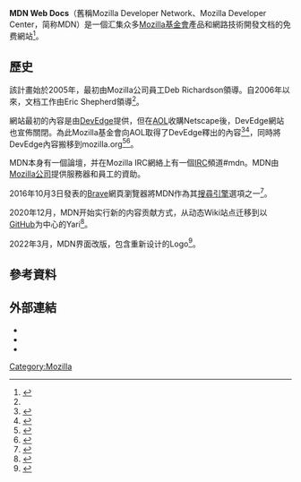 {{TA|G1=IT}}
{{Infobox website
| name            = MDN Web Docs
| url             = {{URL|https://developer.mozilla.org}}
| commercial      = 否
| logo            = MDN Web Docs logo.svg 
| language        = 多國語言
| registration    = 可选
| launch_date     = {{start date and age|2005}}
| current_status  = 線上
}}

'''MDN Web Docs'''（舊稱Mozilla Developer Network、Mozilla Developer Center，简称MDN）是一個汇集众多[[Mozilla基金會|Mozilla基金會]]產品和網路技術開發文档的免费網站<ref>{{Cite web |url=http://www.sitepoint.com/devmo/ |title=The Mozilla Developer Center |publisher=SitePoint |date=2005-09-15 |accessdate=2012-08-19 |archive-date=2020-10-31 |archive-url=https://web.archive.org/web/20201031164940/https://www.sitepoint.com/devmo/ |dead-url=no }}</ref>。

==歷史==
該計畫始於2005年，最初由Mozilla公司員工Deb Richardson領導。自2006年以來，文档工作由Eric Shepherd領導<ref name="MitchellBlog" />。

網站最初的內容是由[[網景#解散|DevEdge]]提供，但在[[AOL|AOL]]收購Netscape後，DevEdge網站也宣佈關閉。為此Mozilla基金會向AOL取得了DevEdge釋出的內容<ref>{{cite web |url=https://developer.mozilla.org/Project:En/About |title=About |accessdate=2009-01-30 |publisher=Mozilla Developer Center |archiveurl=https://web.archive.org/web/20120502035214/https://developer.mozilla.org/Project:en/About |archivedate=2012-05-02 |dead-url=no }}</ref><ref name="MitchellBlog">{{cite web|url=http://blog.lizardwrangler.com/2005/02/23/devmo-and-devedge-updates/|title=DevMo and DevEdge updates|author=Mitchell Baker|date=2005-02-23|accessdate=2008-05-31|archive-date=2008-12-01|archive-url=https://web.archive.org/web/20081201111944/http://blog.lizardwrangler.com/2005/02/23/devmo-and-devedge-updates/|dead-url=no}}</ref>，同時將DevEdge內容搬移到mozilla.org<ref>{{cite web |url=https://developer.mozilla.org/Project:En/DevEdge |title=DevEdge |publisher=Mozilla Developer Center |accessdate=2009-01-30 |archiveurl=https://web.archive.org/web/20120510123450/https://developer.mozilla.org/Project:en/DevEdge |archivedate=2012-05-10 |dead-url=no }}</ref><ref name="DriaDevedge-temp">{{cite web|url=http://groups.google.com/group/mozilla.dev.mdc/browse_thread/thread/d8cdf5d09f1544d6/1b99a30a311ad11b?lnk=st&q=#1b99a30a311ad11b|title=Digging through the DevEdge archives|author=Deb Richardson|date=2006-02-10|accessdate=2008-05-31|work=mozilla.dev.mdc|publisher=Google Groups|archive-date=2012-11-04|archive-url=https://web.archive.org/web/20121104205046/http://groups.google.com/group/mozilla.dev.mdc/browse_thread/thread/d8cdf5d09f1544d6/1b99a30a311ad11b?lnk=st&q=#1b99a30a311ad11b|dead-url=no}}</ref>。

MDN本身有一個論壇，并在Mozilla IRC網絡上有一個[[IRC|IRC]]頻道#mdn。MDN由[[Mozilla公司|Mozilla公司]]提供服務器和員工的資助。

2016年10月3日發表的[[Brave_(網頁瀏覽器)|Brave]]網頁瀏覽器將MDN作為其[[搜尋引擎|搜尋引擎]]選項之一<ref>{{cite web|url=https://github.com/brave/browser-laptop/releases/tag/v0.12.3dev|title=Brave Browser 0.12.3 Release Note|last=|first=|date=|website=Github|archive-url=https://web.archive.org/web/20200525034700/https://github.com/brave/browser-laptop/releases/tag/v0.12.3dev|archive-date=2020-05-25|dead-url=no|accessdate=16 August 2017}}</ref>。

2020年12月，MDN开始实行新的内容贡献方式，从动态Wiki站点迁移到以[[GitHub|GitHub]]为中心的Yari<ref>{{Cite web|title=Welcome Yari: MDN Web Docs has a new platform|url=https://hacks.mozilla.org/2020/12/welcome-yari-mdn-web-docs-has-a-new-platform|access-date=2022-03-02|work=Mozilla Hacks – the Web developer blog|language=en-US|archive-date=2022-05-06|archive-url=https://web.archive.org/web/20220506001226/https://hacks.mozilla.org/2020/12/welcome-yari-mdn-web-docs-has-a-new-platform/}}</ref>。

2022年3月，MDN界面改版，包含重新设计的Logo<ref>{{Cite web|title=A new year, a new MDN|url=https://hacks.mozilla.org/2022/03/a-new-year-a-new-mdn|access-date=2022-03-02|work=Mozilla Hacks – the Web developer blog|language=en-US|archive-date=2022-05-02|archive-url=https://web.archive.org/web/20220502114635/https://hacks.mozilla.org/2022/03/a-new-year-a-new-mdn/}}</ref>。

==參考資料==
{{reflist}}

==外部連結==
* {{Official website}}
* {{github|mdn|MDN Web Docs}}
* {{github|mdn/yari|网站源代码}}

{{Mozilla}}
[[Category:Mozilla|Category:Mozilla]]